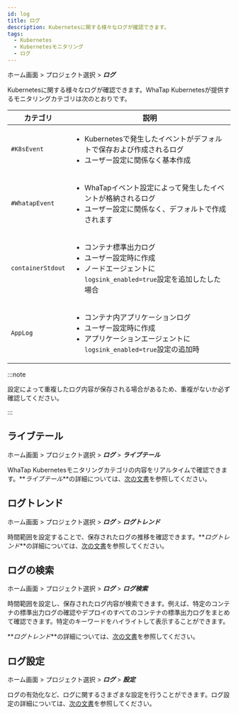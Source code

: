 ```yaml
---
id: log
title: ログ
description: Kubernetesに関する様々なログが確認できます。
tags:
  - Kubernetes
  - Kubernetesモニタリング
  - ログ
---
```


ホーム画面 > プロジェクト選択 > **_ログ_**

Kubernetesに関する様々なログが確認できます。WhaTap Kubernetesが提供するモニタリングカテゴリは次のとおりです。

| カテゴリ              | 説明                                                                                                       |
| ----------------- | -------------------------------------------------------------------------------------------------------- |
| `#K8sEvent`       | <ul><li>Kubernetesで発生したイベントがデフォルトで保存および作成されるログ</li><li>ユーザー設定に関係なく基本作成</li></ul>                         |
| `#WhatapEvent`    | <ul><li>WhaTapイベント設定によって発生したイベントが格納されるログ</li><li>ユーザー設定に関係なく、デフォルトで作成されます</li></ul>                      |
| `containerStdout` | <ul><li>コンテナ標準出力ログ</li><li>ユーザー設定時に作成</li><li>ノードエージェントに`logsink_enabled=true`設定を追加したした場合</li></ul>      |
| `AppLog`          | <ul><li>コンテナ内アプリケーションログ</li><li>ユーザー設定時に作成</li><li>アプリケーションエージェントに`logsink_enabled=true`設定の追加時</li></ul> |

:::note

設定によって重複したログ内容が保存される場合があるため、重複がないか必ず確認してください。

:::

## ライブテール

ホーム画面 > プロジェクト選択 > **_ログ_** > **_ライブテール_**

WhaTap Kubernetesモニタリングカテゴリの内容をリアルタイムで確認できます。**_ライブテール_**の詳細については、[次の文書](../log/log-lt)を参照してください。

## ログトレンド

ホーム画面 > プロジェクト選択 > **_ログ_** > **_ログトレンド_**

時間範囲を設定することで、保存されたログの推移を確認できます。**_ログトレンド_**の詳細については、[次の文書](../log/log-exp)を参照してください。

## ログの検索

ホーム画面 > プロジェクト選択 > **_ログ_** > **_ログ検索_**

時間範囲を設定し、保存されたログ内容が検索できます。例えば、特定のコンテナの標準出力ログの確認やデプロイのすべてのコンテナの標準出力ログをまとめて確認できます。特定のキーワードをハイライトして表示することができます。

**_ログトレンド_**の詳細については、[次の文書](../log/log-search)を参照してください。

## ログ設定

ホーム画面 > プロジェクト選択 > **_ログ_** > **_設定_**

ログの有効化など、ログに関するさまざまな設定を行うことができます。ログ設定の詳細については、[次の文書](../log/log-setting)を参照してください。
